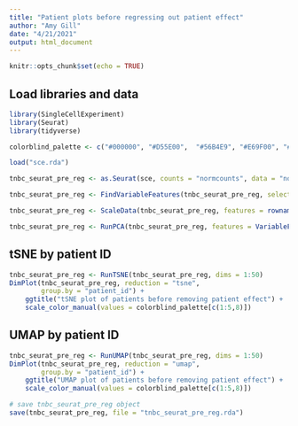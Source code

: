 ```yaml
---
title: "Patient plots before regressing out patient effect"
author: "Amy Gill"
date: "4/21/2021"
output: html_document
---
```


```r
knitr::opts_chunk$set(echo = TRUE)
```

## Load libraries and data

```r
library(SingleCellExperiment)
library(Seurat)
library(tidyverse)

colorblind_palette <- c("#000000", "#D55E00",  "#56B4E9", "#E69F00", "#009E73", "#F0E442", "#0072B2",  "#CC79A7")

load("sce.rda")
```

```r
tnbc_seurat_pre_reg <- as.Seurat(sce, counts = "normcounts", data = "normcounts")

tnbc_seurat_pre_reg <- FindVariableFeatures(tnbc_seurat_pre_reg, selection.method = "vst", nfeatures = 2000)

tnbc_seurat_pre_reg <- ScaleData(tnbc_seurat_pre_reg, features = rownames(tnbc_seurat_pre_reg))

tnbc_seurat_pre_reg <- RunPCA(tnbc_seurat_pre_reg, features = VariableFeatures(tnbc_seurat_pre_reg))
```



## tSNE by patient ID

```r
tnbc_seurat_pre_reg <- RunTSNE(tnbc_seurat_pre_reg, dims = 1:50)
DimPlot(tnbc_seurat_pre_reg, reduction = "tsne",
		group.by = "patient_id") +
	ggtitle("tSNE plot of patients before removing patient effect") +
	scale_color_manual(values = colorblind_palette[c(1:5,8)])
```

## UMAP by patient ID

```r
tnbc_seurat_pre_reg <- RunUMAP(tnbc_seurat_pre_reg, dims = 1:50)
DimPlot(tnbc_seurat_pre_reg, reduction = "umap",
		group.by = "patient_id") +
	ggtitle("UMAP plot of patients before removing patient effect") +
	scale_color_manual(values = colorblind_palette[c(1:5,8)])
```

```r
# save tnbc_seurat_pre_reg object
save(tnbc_seurat_pre_reg, file = "tnbc_seurat_pre_reg.rda")
```

